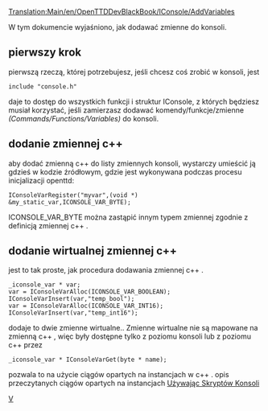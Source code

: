 [[Translation:Main/en/OpenTTDDevBlackBook/IConsole/AddVariables]] {{en/-}}
<!--{{en/DevDoc}}-->{{pl/Rozwój}}

W tym dokumencie wyjaśniono, jak dodawać zmienne do konsoli.

==pierwszy krok==
pierwszą rzeczą, której potrzebujesz, jeśli chcesz coś zrobić w konsoli, jest
<pre>
include "console.h"
</pre>
daje to dostęp do wszystkich funkcji i struktur IConsole, z których będziesz musiał korzystać, jeśli zamierzasz dodawać komendy/funkcje/zmienne ''(Commands/Functions/Variables)'' do konsoli.

==dodanie zmiennej c++==
aby dodać zmienną c++ do listy zmiennych konsoli, wystarczy umieścić ją gdzieś w kodzie źródłowym, gdzie jest wykonywana podczas procesu inicjalizacji openttd:
<pre>
IConsoleVarRegister("myvar",(void *) &my_static_var,ICONSOLE_VAR_BYTE);
</pre>
ICONSOLE_VAR_BYTE można zastąpić innym typem zmiennej zgodnie z definicją zmiennej c++ .

==dodanie wirtualnej zmiennej c++ ==
jest to tak proste, jak procedura dodawania zmiennej c++ .
<pre>
_iconsole_var * var;
var = IConsoleVarAlloc(ICONSOLE_VAR_BOOLEAN);
IConsoleVarInsert(var,"temp_bool");
var = IConsoleVarAlloc(ICONSOLE_VAR_INT16);
IConsoleVarInsert(var,"temp_int16");
</pre>
dodaje to dwie zmienne wirtualne.. Zmienne wirtualne nie są mapowane na zmienną c++ , więc były dostępne tylko z poziomu konsoli lub z poziomu c++ przez
<pre>
_iconsole_var * IConsoleVarGet(byte * name);
</pre>
pozwala to na użycie ciągów opartych na instancjach w c++ . opis przeczytanych ciągów opartych na instancjach [[Main/pl/OpenTTDDevBlackBook/IConsole/Scripting|Używając Skryptów Konsoli]]

<!--[[Category:en/OpenTTDDevBlackBook|V]]--> [[Category:pl/OpenTTDDevBlackBook|V]]